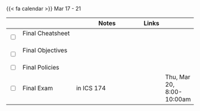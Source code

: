 {{< fa calendar >}} Mar 17 - 21


<table class="table-striped text-left table-bordered" align = "center">

  <thead>
    <th style="width:  3%"></th>
    <th style="width:  30%"></th>
    <th style="width:  40%">Notes</th>
    <th style="width:  8%">Links</th>
    <th style="width:  15%"></th>
  </thead>

  <tr>
    <td><input type="checkbox" /></td>
    <td> Final Cheatsheet &nbsp; &nbsp; </td>
    <td></td>
    <td><a href="https://mdogucu.github.io/stats67a-wi25-slides/others/final/cheatsheet.pdf" target ="_blank"> <i class="fas fa-book" aria-hidden="true"
            title="External Link to Slides" target = "_blank"></i></td>
    <td></td>
  </tr>
  
  <tr>
    <td><input type="checkbox" /></td>
    <td> Final Objectives &nbsp; &nbsp; </td>
    <td></td>
    <td><a href="https://mdogucu.github.io/stats67a-wi25-slides/others/final/objectives.pdf" target ="_blank"> <i class="fas fa-book" aria-hidden="true"
            title="External Link to Slides" target = "_blank"></i></td>
    <td></td>
  </tr>
  
  <tr>
    <td><input type="checkbox" /></td>
    <td> Final Policies &nbsp; &nbsp; </td>
    <td></td>
    <td><a href="https://mdogucu.github.io/stats67a-wi25-slides/others/final/cover.pdf" target ="_blank"> <i class="fas fa-book" aria-hidden="true"
            title="External Link to Slides" target = "_blank"></i></td>
    <td></td>
  </tr>
  
  
  <tr>
    <td><input type="checkbox" /></td>
    <td> Final Exam &nbsp; &nbsp; </td>
    <td>in ICS 174</td>
    <td> </td>
    <td>Thu, Mar 20, 8:00-10:00am	</td>
  </tr>




        
</table>